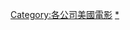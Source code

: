 {{Category main|20世纪福斯}}

{{DEFAULTSORT:20th Century Fox}}
[[Category:各公司美國電影|Category:各公司美國電影]]
[[Category:二十世紀影業|*]]